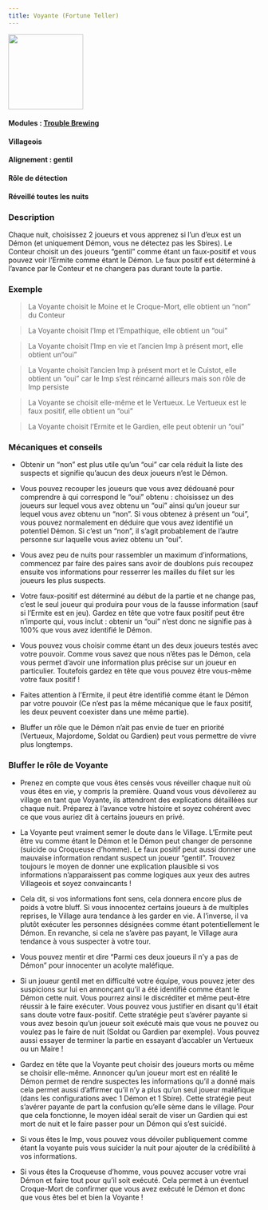 ```yaml
---
title: Voyante (Fortune Teller)
---
```


<img src='/img/blood-on-the-clocktower/roles/voyante.png' height='150' />

#### Modules : [Trouble Brewing](../modules/trouble-brewing)
#### Villageois
#### Alignement : gentil
#### Rôle de détection
#### Réveillé toutes les nuits

### Description
Chaque nuit, choisissez 2 joueurs et vous apprenez si l’un d’eux est un Démon (et uniquement Démon, vous ne détectez pas les Sbires).
Le Conteur choisit un des joueurs “gentil” comme étant un faux-positif et vous pouvez voir l’Ermite comme étant le Démon. Le faux positif est déterminé à l’avance par le Conteur et ne changera pas durant toute la partie.
 
### Exemple
> La Voyante choisit le Moine et le Croque-Mort, elle obtient un “non” du Conteur

> La Voyante choisit l’Imp et l’Empathique, elle obtient un “oui”

> La Voyante choisit l’Imp en vie et l’ancien Imp à présent mort, elle obtient un“oui”

> La Voyante choisit l’ancien Imp à présent mort et le Cuistot, elle obtient un “oui” car le Imp s’est réincarné ailleurs mais son rôle de Imp persiste 

> La Voyante se choisit elle-même et le Vertueux. Le Vertueux est le faux positif, elle obtient un “oui”

> La Voyante choisit l’Ermite et le Gardien, elle peut obtenir un “oui”


### Mécaniques et conseils
- Obtenir un “non” est plus utile qu’un “oui” car cela réduit la liste des suspects et signifie qu’aucun des deux joueurs n’est le Démon.

- Vous pouvez recouper les joueurs que vous avez dédouané pour comprendre à qui correspond le “oui” obtenu : choisissez un des joueurs sur lequel vous avez obtenu un “oui” ainsi qu’un joueur sur lequel vous avez obtenu un “non”. Si vous obtenez à présent un “oui”, vous pouvez normalement en déduire que vous avez identifié un potentiel Démon. Si c’est un “non”, il s’agit probablement de l’autre personne sur laquelle vous aviez obtenu un “oui”.

- Vous avez peu de nuits pour rassembler un maximum d’informations, commencez par faire des paires sans avoir de doublons puis recoupez ensuite vos informations pour resserrer les mailles du filet sur les joueurs les plus suspects.

- Votre faux-positif est déterminé au début de la partie et ne change pas, c’est le seul joueur qui produira pour vous de la fausse information (sauf si l’Ermite est en jeu). Gardez en tête que votre faux positif peut être n’importe qui, vous inclut : obtenir un “oui” n’est donc ne signifie pas à 100% que vous avez identifié le Démon.

- Vous pouvez vous choisir comme étant un des deux joueurs testés avec votre pouvoir. Comme vous savez que nous n’êtes pas le Démon, cela vous permet d’avoir une information plus précise sur un joueur en particulier. Toutefois gardez en tête que vous pouvez être vous-même votre faux positif !

- Faites attention à l’Ermite, il peut être identifié comme étant le Démon par votre pouvoir (Ce n’est pas la même mécanique que le faux positif, les deux peuvent coexister dans une même partie).

- Bluffer un rôle que le Démon n’ait pas envie de tuer en priorité (Vertueux, Majordome, Soldat ou Gardien) peut vous permettre de vivre plus longtemps.
 
### Bluffer le rôle de Voyante

- Prenez en compte que vous êtes censés vous réveiller chaque nuit où vous êtes en vie, y compris la première. Quand vous vous dévoilerez au village en tant que Voyante, ils attendront des explications détaillées sur chaque nuit. Préparez à l’avance votre histoire et soyez cohérent avec ce que vous auriez dit à certains joueurs en privé.

- La Voyante peut vraiment semer le doute dans le Village. L’Ermite peut être vu comme étant le Démon et le Démon peut changer de personne (suicide ou Croqueuse d’homme). Le faux positif peut aussi donner une mauvaise information rendant suspect un joueur “gentil”. Trouvez toujours le moyen de donner une explication plausible si vos informations n’apparaissent pas comme logiques aux yeux des autres Villageois et soyez convaincants !

- Cela dit, si vos informations font sens, cela donnera encore plus de poids à votre bluff. Si vous innocentez certains joueurs à de multiples reprises, le Village aura tendance à les garder en vie. A l’inverse, il va plutôt exécuter les personnes désignées comme étant potentiellement le Démon. En revanche, si cela ne s’avère pas payant, le Village aura tendance à vous suspecter à votre tour.

- Vous pouvez mentir et dire “Parmi ces deux joueurs il n’y a pas de Démon” pour innocenter un acolyte maléfique.

- Si un joueur gentil met en difficulté votre équipe, vous pouvez jeter des suspicions sur lui en annonçant qu’il a été identifié comme étant le Démon cette nuit. Vous pourrez ainsi le discréditer et même peut-être réussir à le faire exécuter. Vous pouvez vous justifier en disant qu’il était sans doute votre faux-positif. Cette stratégie peut s’avérer payante si vous avez besoin qu’un joueur soit exécuté mais que vous ne pouvez ou voulez pas le faire de nuit (Soldat ou Gardien par exemple). Vous pouvez aussi essayer de terminer la partie en essayant d’accabler un Vertueux ou un Maire !

- Gardez en tête que la Voyante peut choisir des joueurs morts ou même se choisir elle-même. Annoncer qu’un joueur mort est en réalité le Démon permet de rendre suspectes les informations qu’il a donné mais cela permet aussi d’affirmer qu’il n’y a plus qu’un seul joueur maléfique (dans les configurations avec 1 Démon et 1 Sbire). Cette stratégie peut s’avérer payante de part la confusion qu’elle sème dans le village. Pour que cela fonctionne, le moyen idéal serait de viser un Gardien qui est mort de nuit et le faire passer pour un Démon qui s’est suicidé.

- Si vous êtes le Imp, vous pouvez vous dévoiler publiquement comme étant la voyante puis vous suicider la nuit pour ajouter de la crédibilité à vos informations.

- Si vous êtes la Croqueuse d’homme, vous pouvez accuser votre vrai Démon et faire tout pour qu’il soit exécuté. Cela permet à un éventuel Croque-Mort de confirmer que vous avez exécuté le Démon et donc que vous êtes bel et bien la Voyante !
